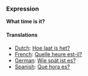 ===Expression===
'''What time is it?'''

====Translations====
*[[Dutch]]: [[media:Hoe_laat_is_het.ogg|Hoe laat is het?]]
*[[French]]: [[Quelle heure est-il?]]
*[[German]]: [[Wie spät ist es?]]
*[[Spanish]]: [[Que hora es?]]
